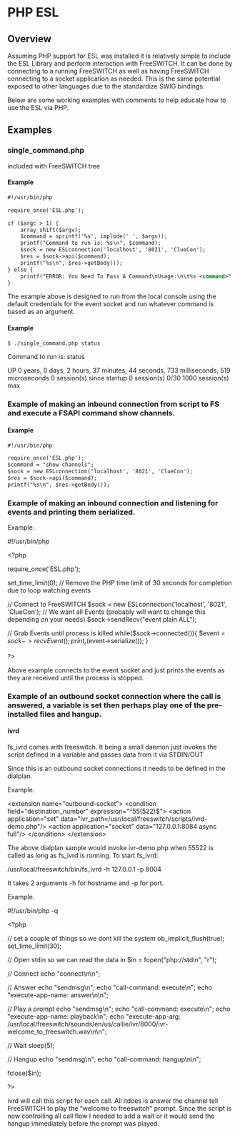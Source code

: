 
# PHP ESL 

 

## Overview

Assuming PHP support for ESL was installed it is relatively simple to include the ESL Library and perform interaction with FreeSWITCH. It can be done by connecting to a running FreeSWITCH as well as having FreeSWITCH connecting to a socket application as needed. This is the same potential exposed to other languages due to the standardize SWIG bindings.

Below are some working examples with comments to help educate how to use the ESL via PHP.

## Examples

###  single_command.php

included with FreeSWITCH tree  

#### Example

```xml
#!/usr/bin/php

require_once('ESL.php');

if ($argc > 1) {
    array_shift($argv);
    $command = sprintf('%s', implode(' ', $argv));
    printf("Command to run is: %s\n", $command);
    $sock = new ESLconnection('localhost', '8021', 'ClueCon');
    $res = $sock->api($command);
    printf("%s\n", $res->getBody());
} else {
    printf("ERROR: You Need To Pass A Command\nUsage:\n\t%s <command>", $argv[0]);
}
```

The example above is designed to run from the local console using the default credentials for the event socket and run whatever command is based as an argument.

#### Example

```xml
$ ./single_command.php status
```

Command to run is: status

UP 0 years, 0 days, 2 hours, 37 minutes, 44 seconds, 733 milliseconds, 519 microseconds
0 session(s) since startup
0 session(s) 0/30
1000 session(s) max

###  Example of making an inbound connection from script to FS and execute a FSAPI command show channels. 

#### Example

```xml
#!/usr/bin/php

require_once('ESL.php');
$command = "show channels";
$sock = new ESLconnection('localhost', '8021', 'ClueCon');
$res = $sock->api($command);
printf("%s\n", $res->getBody());
```

### Example of making an inbound connection and listening for events and printing them serialized. 

Example.

#!/usr/bin/php

&lt;?php

require_once('ESL.php');

set_time_limit(0); // Remove the PHP time limit of 30 seconds for completion due to loop watching events

// Connect to FreeSWITCH
$sock = new ESLconnection('localhost', '8021', 'ClueCon');
// We want all Events (probably will want to change this depending on your needs)
$sock->sendRecv("event plain ALL");


// Grab Events until process is killed
while($sock->connected()){
$event = $sock->recvEvent();
print_r($event->serialize());
}

?>

Above example connects to the event socket and just prints the events as they are received until the process is stopped.

###  Example of an outbound socket connection where the call is answered, a variable is set then perhaps play one of the pre-installed files and hangup. 

####  ivrd 

fs\_ivrd comes with freeswitch. It being a small daemon just invokes the script defined in a variable and passes data from it via STDIN/OUT

Since this is an outbound socket connections it needs to be defined in the dialplan.

  
 Example.

&lt;extension name="outbound-socket">
&lt;condition field="destination_number" expression="^55(522)$">
&lt;action application="set" data="ivr_path=/usr/local/freeswitch/scripts/ivrd-demo.php"/>
&lt;action application="socket" data="127.0.0.1:8084 async full"/>
&lt;/condition>
&lt;/extension>

The above dialplan sample would invoke ivr-demo.php when 55522 is called as long as fs\_ivrd is running. To start fs\_ivrd:

/usr/local/freeswitch/bin/fs\_ivrd -h 127.0.0.1 -p 8004

  
 It takes 2 arguments -h for hostname and -p for port.

Example.

#!/usr/bin/php -q

&lt;?php

// set a couple of things so we dont kill the system
ob_implicit_flush(true);
set_time_limit(30);

// Open stdin so we can read the data in
$in = fopen("php://stdin", "r");

// Connect
echo "connect\n\n";

// Answer
echo "sendmsg\n";
echo "call-command: execute\n";
echo "execute-app-name: answer\n\n";

// Play a prompt
echo "sendmsg\n";
echo "call-command: execute\n";
echo "execute-app-name: playback\n";
echo "execute-app-arg: /usr/local/freeswitch/sounds/en/us/callie/ivr/8000/ivr-welcome_to_freeswitch.wav\n\n";

// Wait
sleep(5);

// Hangup
echo "sendmsg\n";
echo "call-command: hangup\n\n";

fclose($in);

?>

ivrd will call this script for each call. All itdoes is answer the channel tell FreeSWITCH to play the “welcome to freeswitch" prompt. Since the script is now controlling all call flow I needed to add a wait or it would send the hangup immediately before the prompt was played.


